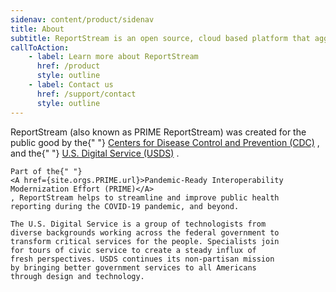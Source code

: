 ```yaml
---
sidenav: content/product/sidenav
title: About
subtitle: ReportStream is an open source, cloud based platform that aggregates and delivers COVID-19 test results to health departments. We send data directly from testing facilities, labs, and more through a single connection.
callToAction:
    - label: Learn more about ReportStream
      href: /product
      style: outline
    - label: Contact us
      href: /support/contact
      style: outline
---
```


<LayoutSidenav>
    <Sidenav />
</LayoutSidenav>

<LayoutMain>
    ReportStream (also known as PRIME ReportStream) was created
    for the public good by the{" "}
    <A href={site.orgs.CDC.url}>Centers for Disease Control and Prevention (CDC)</A>
    , and the{" "}
    <A href={site.orgs.USDS.url}>U.S. Digital Service (USDS)</A>
    .

    Part of the{" "}
    <A href={site.orgs.PRIME.url}>Pandemic-Ready Interoperability Modernization Effort (PRIME)</A>
    , ReportStream helps to streamline and improve public health
    reporting during the COVID-19 pandemic, and beyond.

    The U.S. Digital Service is a group of technologists from
    diverse backgrounds working across the federal government to
    transform critical services for the people. Specialists join
    for tours of civic service to create a steady influx of
    fresh perspectives. USDS continues its non-partisan mission
    by bringing better government services to all Americans
    through design and technology.
</LayoutMain>